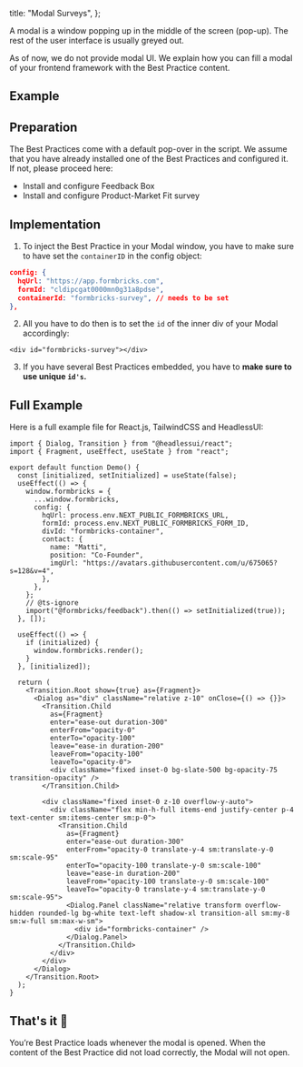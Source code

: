 
  title: "Modal Surveys",
};

A modal is a window popping up in the middle of the screen (pop-up). The rest of the user interface is usually greyed out.

<Callout title="No UI provided" type="warning">
  As of now, we do not provide modal UI. We explain how you can fill a modal of your frontend framework with
  the Best Practice content.
</Callout>

## Example

<div className="">
  <ResponsiveEmbed
    src="/docs/wrappers/modal/demo"
    allowFullScreen
    className="rounded-lg border-2 border-slate-200"
  />
</div>

## Preparation

The Best Practices come with a default pop-over in the script. We assume that you have already installed one of the Best Practices and configured it. If not, please proceed here:

- <Link href="/docs/best-practices/feedback-box">Install and configure Feedback Box</Link>
- <Link href="/docs/best-practices/pmf-survey">Install and configure Product-Market Fit survey</Link>

## Implementation

1. To inject the Best Practice in your Modal window, you have to make sure to have set the `containerID` in the config object:

```json
config: {
  hqUrl: "https://app.formbricks.com",
  formId: "cldipcgat0000mn0g31a8pdse",
  containerId: "formbricks-survey", // needs to be set
},
```

2. All you have to do then is to set the `id` of the inner div of your Modal accordingly:

```tsx
<div id="formbricks-survey"></div>
```

3. If you have several Best Practices embedded, you have to **make sure to use unique `id's`.**

## Full Example

Here is a full example file for React.js, TailwindCSS and HeadlessUI:

```tsx
import { Dialog, Transition } from "@headlessui/react";
import { Fragment, useEffect, useState } from "react";

export default function Demo() {
  const [initialized, setInitialized] = useState(false);
  useEffect(() => {
    window.formbricks = {
      ...window.formbricks,
      config: {
        hqUrl: process.env.NEXT_PUBLIC_FORMBRICKS_URL,
        formId: process.env.NEXT_PUBLIC_FORMBRICKS_FORM_ID,
        divId: "formbricks-container",
        contact: {
          name: "Matti",
          position: "Co-Founder",
          imgUrl: "https://avatars.githubusercontent.com/u/675065?s=128&v=4",
        },
      },
    };
    // @ts-ignore
    import("@formbricks/feedback").then(() => setInitialized(true));
  }, []);

  useEffect(() => {
    if (initialized) {
      window.formbricks.render();
    }
  }, [initialized]);

  return (
    <Transition.Root show={true} as={Fragment}>
      <Dialog as="div" className="relative z-10" onClose={() => {}}>
        <Transition.Child
          as={Fragment}
          enter="ease-out duration-300"
          enterFrom="opacity-0"
          enterTo="opacity-100"
          leave="ease-in duration-200"
          leaveFrom="opacity-100"
          leaveTo="opacity-0">
          <div className="fixed inset-0 bg-slate-500 bg-opacity-75 transition-opacity" />
        </Transition.Child>

        <div className="fixed inset-0 z-10 overflow-y-auto">
          <div className="flex min-h-full items-end justify-center p-4 text-center sm:items-center sm:p-0">
            <Transition.Child
              as={Fragment}
              enter="ease-out duration-300"
              enterFrom="opacity-0 translate-y-4 sm:translate-y-0 sm:scale-95"
              enterTo="opacity-100 translate-y-0 sm:scale-100"
              leave="ease-in duration-200"
              leaveFrom="opacity-100 translate-y-0 sm:scale-100"
              leaveTo="opacity-0 translate-y-4 sm:translate-y-0 sm:scale-95">
              <Dialog.Panel className="relative transform overflow-hidden rounded-lg bg-white text-left shadow-xl transition-all sm:my-8 sm:w-full sm:max-w-sm">
                <div id="formbricks-container" />
              </Dialog.Panel>
            </Transition.Child>
          </div>
        </div>
      </Dialog>
    </Transition.Root>
  );
}
```

## That's it 🎉

You’re Best Practice loads whenever the modal is opened. When the content of the Best Practice did not load correctly, the Modal will not open.

